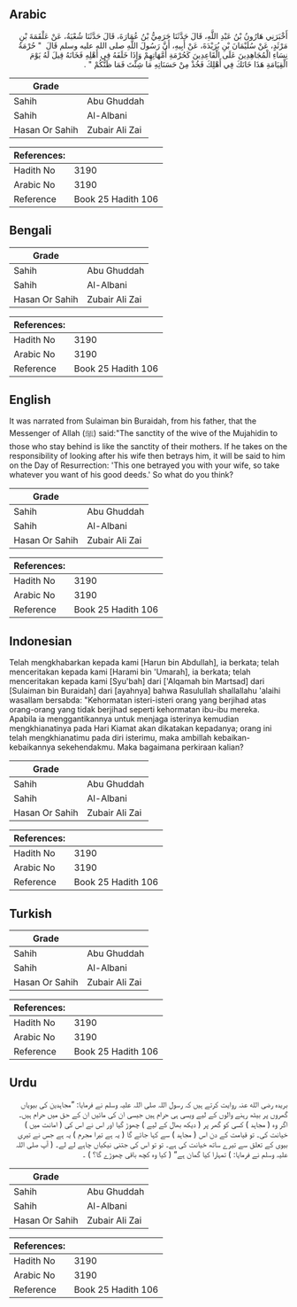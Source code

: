 ## Arabic


<div dir="rtl" lang="ar" style={{fontSize:'larger',backgroundColor:'#f8f9fa',padding:20}}>
أَخْبَرَنِي هَارُونُ بْنُ عَبْدِ اللَّهِ، قَالَ حَدَّثَنَا حَرَمِيُّ بْنُ عُمَارَةَ، قَالَ حَدَّثَنَا شُعْبَةُ، عَنْ عَلْقَمَةَ بْنِ مَرْثَدٍ، عَنْ سُلَيْمَانَ بْنِ بُرَيْدَةَ، عَنْ أَبِيهِ، أَنَّ رَسُولَ اللَّهِ صلى الله عليه وسلم قَالَ ‏ "‏ حُرْمَةُ نِسَاءِ الْمُجَاهِدِينَ عَلَى الْقَاعِدِينَ كَحُرْمَةِ أُمَّهَاتِهِمْ وَإِذَا خَلَفَهُ فِي أَهْلِهِ فَخَانَهُ قِيلَ لَهُ يَوْمَ الْقِيَامَةِ هَذَا خَانَكَ فِي أَهْلِكَ فَخُذْ مِنْ حَسَنَاتِهِ مَا شِئْتَ فَمَا ظَنُّكُمْ ‏"‏ ‏.‏
</div>
<div style={{backgroundColor:'#f8f9fa',padding:20, marginBottom: 10}}><table> <thead> <tr> <th>Grade</th> <th></th> </tr> </thead> <tbody> <tr><td>Sahih</td><td>Abu Ghuddah</td></tr><tr><td>Sahih</td><td>Al-Albani</td></tr><tr><td>Hasan Or Sahih</td><td>Zubair Ali Zai</td></tr></tbody></table><table> <thead> <tr> <th>References:</th> <th></th> </tr> </thead> <tbody><tr><td>Hadith No</td><td>3190</td></tr><tr><td>Arabic No</td><td>3190</td></tr><tr><td>Reference</td><td>Book 25 Hadith 106</td></tr></tbody></table></div>

## Bengali


<div dir="ltr" lang="bn" style={{fontSize:'larger',backgroundColor:'#f8f9fa',padding:20}}>

</div>
<div style={{backgroundColor:'#f8f9fa',padding:20, marginBottom: 10}}><table> <thead> <tr> <th>Grade</th> <th></th> </tr> </thead> <tbody> <tr><td>Sahih</td><td>Abu Ghuddah</td></tr><tr><td>Sahih</td><td>Al-Albani</td></tr><tr><td>Hasan Or Sahih</td><td>Zubair Ali Zai</td></tr></tbody></table><table> <thead> <tr> <th>References:</th> <th></th> </tr> </thead> <tbody><tr><td>Hadith No</td><td>3190</td></tr><tr><td>Arabic No</td><td>3190</td></tr><tr><td>Reference</td><td>Book 25 Hadith 106</td></tr></tbody></table></div>

## English


<div dir="ltr" lang="en" style={{fontSize:'larger',backgroundColor:'#f8f9fa',padding:20}}>
It was narrated from Sulaiman bin Buraidah, from his father, that the Messenger of Allah (ﷺ) said:"The sanctity of the wive of the Mujahidin to those who stay behind is like the sanctity of their mothers. If he takes on the responsibility of looking after his wife then betrays him, it will be said to him on the Day of Resurrection: 'This one betrayed you with your wife, so take whatever you want of his good deeds.' So what do you think?
</div>
<div style={{backgroundColor:'#f8f9fa',padding:20, marginBottom: 10}}><table> <thead> <tr> <th>Grade</th> <th></th> </tr> </thead> <tbody> <tr><td>Sahih</td><td>Abu Ghuddah</td></tr><tr><td>Sahih</td><td>Al-Albani</td></tr><tr><td>Hasan Or Sahih</td><td>Zubair Ali Zai</td></tr></tbody></table><table> <thead> <tr> <th>References:</th> <th></th> </tr> </thead> <tbody><tr><td>Hadith No</td><td>3190</td></tr><tr><td>Arabic No</td><td>3190</td></tr><tr><td>Reference</td><td>Book 25 Hadith 106</td></tr></tbody></table></div>

## Indonesian


<div dir="ltr" lang="id" style={{fontSize:'larger',backgroundColor:'#f8f9fa',padding:20}}>
Telah mengkhabarkan kepada kami [Harun bin Abdullah], ia berkata; telah menceritakan kepada kami [Harami bin 'Umarah], ia berkata; telah menceritakan kepada kami [Syu'bah] dari ['Alqamah bin Martsad] dari [Sulaiman bin Buraidah] dari [ayahnya] bahwa Rasulullah shallallahu 'alaihi wasallam bersabda: "Kehormatan isteri-isteri orang yang berjihad atas orang-orang yang tidak berjihad seperti kehormatan ibu-ibu mereka. Apabila ia menggantikannya untuk menjaga isterinya kemudian mengkhianatinya pada Hari Kiamat akan dikatakan kepadanya; orang ini telah mengkhianatimu pada diri isterimu, maka ambillah kebaikan-kebaikannya sekehendakmu. Maka bagaimana perkiraan kalian?
</div>
<div style={{backgroundColor:'#f8f9fa',padding:20, marginBottom: 10}}><table> <thead> <tr> <th>Grade</th> <th></th> </tr> </thead> <tbody> <tr><td>Sahih</td><td>Abu Ghuddah</td></tr><tr><td>Sahih</td><td>Al-Albani</td></tr><tr><td>Hasan Or Sahih</td><td>Zubair Ali Zai</td></tr></tbody></table><table> <thead> <tr> <th>References:</th> <th></th> </tr> </thead> <tbody><tr><td>Hadith No</td><td>3190</td></tr><tr><td>Arabic No</td><td>3190</td></tr><tr><td>Reference</td><td>Book 25 Hadith 106</td></tr></tbody></table></div>

## Turkish


<div dir="ltr" lang="tr" style={{fontSize:'larger',backgroundColor:'#f8f9fa',padding:20}}>

</div>
<div style={{backgroundColor:'#f8f9fa',padding:20, marginBottom: 10}}><table> <thead> <tr> <th>Grade</th> <th></th> </tr> </thead> <tbody> <tr><td>Sahih</td><td>Abu Ghuddah</td></tr><tr><td>Sahih</td><td>Al-Albani</td></tr><tr><td>Hasan Or Sahih</td><td>Zubair Ali Zai</td></tr></tbody></table><table> <thead> <tr> <th>References:</th> <th></th> </tr> </thead> <tbody><tr><td>Hadith No</td><td>3190</td></tr><tr><td>Arabic No</td><td>3190</td></tr><tr><td>Reference</td><td>Book 25 Hadith 106</td></tr></tbody></table></div>

## Urdu


<div dir="rtl" lang="ur" style={{fontSize:'larger',backgroundColor:'#f8f9fa',padding:20}}>
بریدہ رضی الله عنہ روایت کرتے ہیں کہ رسول اللہ صلی اللہ علیہ وسلم نے فرمایا: ”مجاہدین کی بیویاں گھروں پر بیٹھ رہنے والوں کے لیے ویسی ہی حرام ہیں جیسی ان کی مائیں ان کے حق میں حرام ہیں۔ اگر وہ ( مجاہد ) کسی کو گھر پر ( دیکھ بھال کے لیے ) چھوڑ گیا اور اس نے اس کی ( امانت میں ) خیانت کی۔ تو قیامت کے دن اس ( مجاہد ) سے کہا جائے گا ( یہ ہے تیرا مجرم ) یہ ہے جس نے تیری بیوی کے تعلق سے تیرے ساتھ خیانت کی ہے۔ تو تو اس کی جتنی نیکیاں چاہے لے لے۔ ( آپ صلی اللہ علیہ وسلم نے فرمایا: ) تمہارا کیا گمان ہے“ ( کیا وہ کچھ باقی چھوڑے گا؟ ) ۔
</div>
<div style={{backgroundColor:'#f8f9fa',padding:20, marginBottom: 10}}><table> <thead> <tr> <th>Grade</th> <th></th> </tr> </thead> <tbody> <tr><td>Sahih</td><td>Abu Ghuddah</td></tr><tr><td>Sahih</td><td>Al-Albani</td></tr><tr><td>Hasan Or Sahih</td><td>Zubair Ali Zai</td></tr></tbody></table><table> <thead> <tr> <th>References:</th> <th></th> </tr> </thead> <tbody><tr><td>Hadith No</td><td>3190</td></tr><tr><td>Arabic No</td><td>3190</td></tr><tr><td>Reference</td><td>Book 25 Hadith 106</td></tr></tbody></table></div>